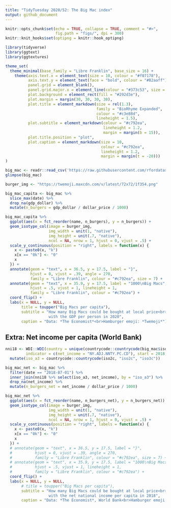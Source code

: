 ```yaml
---
title: "TidyTuesday 2020/52: The Big Mac index"
output: github_document
---
```


```r
knitr::opts_chunk$set(echo = TRUE, collapse = TRUE, comment = "#>",
                      fig.path = "figs/", dpi = 300)
knitr::knit_hooks$set(optipng = knitr::hook_optipng)
```

```r
library(tidyverse)
library(ggtext)
library(ggtextures)

theme_set(
  theme_minimal(base_family = "Libre Franklin", base_size = 16) +
    theme(axis.text.x = element_text(size = 10, colour = "#f07178"),
          axis.text.y = element_text(face = "bold", colour = "#82aaff"),
          panel.grid = element_blank(),
          panel.grid.major.x = element_line(colour = "#373c53", size = .5),
          plot.background = element_rect(fill = "#292d3e"),
          plot.margin = margin(30, 30, 30, 30),
          plot.title = element_markdown(size = rel(1.3),
                                        family = "BioRhyme Expanded",
                                        colour = "#c3e88d",
                                        lineheight = 1.5),
          plot.subtitle = element_markdown(colour = "#c792ea",
                                           lineheight = 1.2,
                                           margin = margin(b = 15)),
          plot.title.position = "plot",
          plot.caption = element_markdown(size = 10,
                                          colour = "#c792ea",
                                          lineheight = 1.2,
                                          margin = margin(t = -20)))
)
```

```r
big_mac <- readr::read_csv('https://raw.githubusercontent.com/rfordatascience/tidytuesday/master/data/2020/2020-12-22/big-mac.csv')
glimpse(big_mac)

burger_img <- "https://twemoji.maxcdn.com/v/latest/72x72/1f354.png"

big_mac_capita <- big_mac %>% 
  slice_max(date) %>% 
  drop_na(gdp_dollar) %>% 
  mutate(n_burgers = gdp_dollar / dollar_price / 1000)
```

```r
big_mac_capita %>% 
  ggplot(aes(x = fct_reorder(name, n_burgers), y = n_burgers)) +
  geom_isotype_col(image = burger_img,
                   img_width = unit(1, "native"),
                   img_height = unit(.7, "native"),
                   ncol = NA, nrow = 1, hjust = 0, vjust = .5) +
  scale_y_continuous(position = "right", labels = function(x) {
    x <- paste0(x, "k")
    x[x == "0k"] <- "0"
    x
  }) +
  annotate(geom = "text", x = 36.5, y = 17.5, label = "}",
           hjust = 0, vjust = .39, angle = 270,
           family = "Libre Franklin", colour = "#c792ea", size = 7) +
  annotate(geom = "text", x = 35.9, y = 17.5, label = "1000\nBig Macs",
           hjust = .5, vjust = 1, lineheight = 1,
           family = "Libre Franklin", colour = "#c792ea") +
  coord_flip() +
  labs(x = NULL, y = NULL,
       title = toupper("Big Macs per capita"),
       subtitle = "How many Big Macs could be bought at local price<br>
                   with the GDP per person in 2020",
       caption = "Data: *The Economist*<br>Hamburger emoji: *Twemoji*")
```

## Extra: Net income per capita (World Bank)

```r
nni18 <- WDI::WDI(country = unique(countrycode::countrycode(big_mac$iso_a3, "iso3c", "iso2c")),
         indicator = c(net_income = "NY.ADJ.NNTY.PC.CD"), start = 2018, end = 2018) %>% 
  mutate(iso_a3 = countrycode::countrycode(iso2c, "iso2c", "iso3c"))

big_mac_net <- big_mac %>% 
  filter(date == "2018-07-01") %>% 
  inner_join(nni18 %>% select(iso_a3, net_income), by = "iso_a3") %>% 
  drop_na(net_income) %>% 
  mutate(n_burgers_net = net_income / dollar_price / 1000)
```

```r
big_mac_net %>% 
  ggplot(aes(x = fct_reorder(name, n_burgers_net), y = n_burgers_net)) +
  geom_isotype_col(image = burger_img,
                   img_width = unit(1, "native"),
                   img_height = unit(.7, "native"),
                   ncol = NA, nrow = 1, hjust = 0, vjust = .5) +
  scale_y_continuous(position = "right", labels = function(x) {
    x <- paste0(x, "k")
    x[x == "0k"] <- "0"
    x
  }) +
  # annotate(geom = "text", x = 36.5, y = 17.5, label = "}",
  #          hjust = 0, vjust = .39, angle = 270,
  #          family = "Libre Franklin", colour = "#c792ea", size = 7) +
  # annotate(geom = "text", x = 35.9, y = 17.5, label = "1000\nBig Macs",
  #          hjust = .5, vjust = 1, lineheight = 1,
  #          family = "Libre Franklin", colour = "#c792ea") +
  coord_flip() +
  labs(x = NULL, y = NULL,
       # title = toupper("Big Macs per capita"),
       subtitle = "How many Big Macs could be bought at local price<br>
                   with the net national income per capita in 2018",
       caption = "Data: *The Economist*, World Bank<br>Hamburger emoji: *Twemoji*")
```
